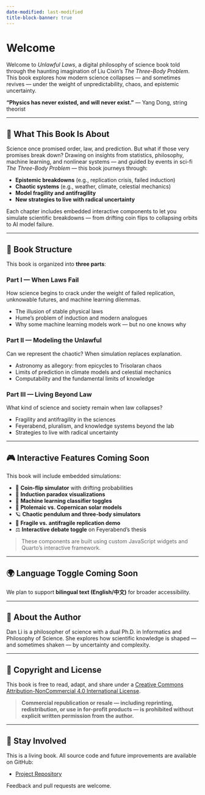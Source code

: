 ```yaml
---
date-modified: last-modified
title-block-banner: true
---
```

# Welcome {.unnumbered .unlisted}

Welcome to *Unlawful Laws*, a digital philosophy of science book told through the haunting imagination of Liu Cixin’s *The Three-Body Problem*. This book explores how modern science collapses — and sometimes revives — under the weight of unpredictability, chaos, and epistemic uncertainty.

:::{.callout-note}
**“Physics has never existed, and will never exist.”** — Yang Dong, string theorist
:::

---

## 🧠 What This Book Is About

Science once promised order, law, and prediction. But what if those very promises break down? Drawing on insights from statistics, philosophy, machine learning, and nonlinear systems — and guided by events in sci-fi *The Three-Body Problem* — this book journeys through:

- **Epistemic breakdowns** (e.g., replication crisis, failed induction)
- **Chaotic systems** (e.g., weather, climate, celestial mechanics)
- **Model fragility and antifragility**
- **New strategies to live with radical uncertainty**

Each chapter includes embedded interactive components to let you simulate scientific breakdowns — from drifting coin flips to collapsing orbits to AI model failure.

---

## 🧭 Book Structure

This book is organized into **three parts**:

### **Part I — When Laws Fail**
How science begins to crack under the weight of failed replication, unknowable futures, and machine learning dilemmas.

- The illusion of stable physical laws
- Hume's problem of induction and modern analogues
- Why some machine learning models work — but no one knows why

### **Part II — Modeling the Unlawful**
Can we represent the chaotic? When simulation replaces explanation.

- Astronomy as allegory: from epicycles to Trisolaran chaos
- Limits of prediction in climate models and celestial mechanics
- Computability and the fundamental limits of knowledge

### **Part III — Living Beyond Law**
What kind of science and society remain when law collapses?

- Fragility and antifragility in the sciences
- Feyerabend, pluralism, and knowledge systems beyond the lab
- Strategies to live with radical uncertainty

---

## 🎮 Interactive Features Coming Soon

This book will include embedded simulations:

- 🎲 **Coin-flip simulator** with drifting probabilities
- 🎯 **Induction paradox visualizations**
- 🤖 **Machine learning classifier toggles**
- 🌌 **Ptolemaic vs. Copernican solar models**
- 🪐 **Chaotic pendulum and three-body simulators**
- 🧬 **Fragile vs. antifragile replication demo**
- ⚖️ **Interactive debate toggle** on Feyerabend's thesis

> These components are built using custom JavaScript widgets and Quarto’s interactive framework.

---

## 🌍 Language Toggle Coming Soon

We plan to support **bilingual text (English/中文)** for broader accessibility.

---

## 📘 About the Author

Dan Li is a philosopher of science with a dual Ph.D. in Informatics and Philosophy of Science. She explores how scientific knowledge is shaped — and sometimes shaken — by uncertainty and complexity.

---

## 📜 Copyright and License

This book is free to read, adapt, and share under a [Creative Commons Attribution-NonCommercial 4.0 International License](https://creativecommons.org/licenses/by-nc/4.0/).

> **Commercial republication or resale — including reprinting, redistribution, or use in for-profit products — is prohibited without explicit written permission from the author.**

---

## 📡 Stay Involved

This is a living book. All source code and future improvements are available on GitHub:

- [Project Repository](https://github.com/dan-li-o/3body)

Feedback and pull requests are welcome.